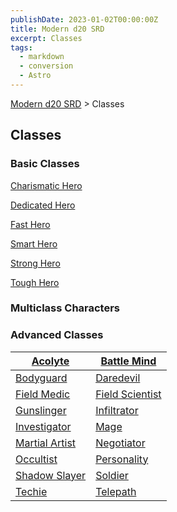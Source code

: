 ```yaml
---
publishDate: 2023-01-02T00:00:00Z
title: Modern d20 SRD
excerpt: Classes
tags:
  - markdown
  - conversion
  - Astro
---
```


[Modern d20 SRD](/#modernD20) > Classes

## Classes

### Basic Classes

[Charismatic Hero](modern-d20-srd-classes-basic-charismatic-hero)

[Dedicated Hero](modern-d20-srd-classes-basic-dedicated-hero)

[Fast Hero](modern-d20-srd-classes-basic-fast-hero)

[Smart Hero](modern-d20-srd-classes-basic-smart-hero)

[Strong Hero](modern-d20-srd-classes-basic-strong-hero)

[Tough Hero](modern-d20-srd-classes-basic-tough-hero)

### Multiclass Characters

### Advanced Classes

| [Acolyte](modern-d20-srd-classes-advanced-acolyte) | [Battle Mind](modern-d20-srd-classes-advanced-battle-mind) |
|---|---|
| [Bodyguard](modern-d20-srd-classes-advanced-bodyguard) | [Daredevil](modern-d20-srd-classes-advanced-daredevil) |
| [Field Medic](modern-d20-srd-classes-advanced-field-medic) | [Field Scientist](modern-d20-srd-classes-advanced-field-scientist) |
| [Gunslinger](modern-d20-srd-classes-advanced-gunslinger) | [Infiltrator](modern-d20-srd-classes-advanced-infiltrator) |
| [Investigator](modern-d20-srd-classes-advanced-investigator) | [Mage](modern-d20-srd-classes-advanced-mage) |
| [Martial Artist](modern-d20-srd-classes-advanced-martial-artist) | [Negotiator](modern-d20-srd-classes-advanced-negotiator) |
| [Occultist](modern-d20-srd-classes-advanced-occultist) | [Personality](modern-d20-srd-classes-advanced-personality) |
| [Shadow Slayer](modern-d20-srd-classes-advanced-shadow-slayer) | [Soldier](modern-d20-srd-classes-advanced-soldier) |
| [Techie](modern-d20-srd-classes-advanced-techie) | [Telepath](modern-d20-srd-classes-advanced-telepath) |
